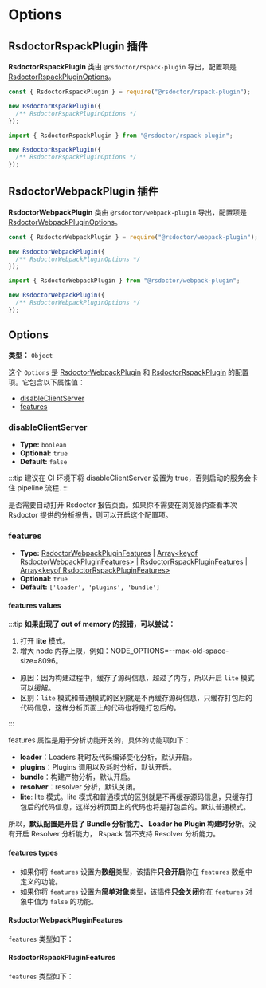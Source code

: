 # Options

## RsdoctorRspackPlugin 插件

**RsdoctorRspackPlugin** 类由 `@rsdoctor/rspack-plugin` 导出，配置项是 [RsdoctorRspackPluginOptions](#options-1)。

<Tabs>

<Tab label="cjs">

```js
const { RsdoctorRspackPlugin } = require("@rsdoctor/rspack-plugin");

new RsdoctorRspackPlugin({
  /** RsdoctorRspackPluginOptions */
});
```

</Tab>

<Tab label="esm">

```ts
import { RsdoctorRspackPlugin } from "@rsdoctor/rspack-plugin";

new RsdoctorRspackPlugin({
  /** RsdoctorRspackPluginOptions */
});
```

</Tab>

</Tabs>


## RsdoctorWebpackPlugin 插件

**RsdoctorWebpackPlugin** 类由 `@rsdoctor/webpack-plugin` 导出，配置项是 [RsdoctorWebpackPluginOptions](#options-1)。


<Tabs>

<Tab label="cjs">

```js
const { RsdoctorWebpackPlugin } = require("@rsdoctor/webpack-plugin");

new RsdoctorWebpackPlugin({
  /** RsdoctorWebpackPluginOptions */
});
```

</Tab>

<Tab label="esm">

```ts
import { RsdoctorWebpackPlugin } from "@rsdoctor/webpack-plugin";

new RsdoctorWebpackPlugin({
  /** RsdoctorWebpackPluginOptions */
});
```

</Tab>

</Tabs>


## Options

**类型：** `Object`

这个 `Options` 是 [RsdoctorWebpackPlugin](#rsdoctorwebpackplugin-%E6%8F%92%E4%BB%B6) 和 [RsdoctorRspackPlugin](#rsdoctorrspackplugin-%E6%8F%92%E4%BB%B6) 的配置项。它包含以下属性值：

- [disableClientServer](#disableclientserver)
- [features](#features)


### disableClientServer

- **Type:** `boolean`
- **Optional:** `true`
- **Default:** `false`

:::tip
建议在 CI 环境下将 disableClientServer 设置为 true，否则启动的服务会卡住 pipeline 流程.
:::

是否需要自动打开 Rsdoctor 报告页面。如果你不需要在浏览器内查看本次 Rsdoctor 提供的分析报告，则可以开启这个配置项。

### features

- **Type:** [RsdoctorWebpackPluginFeatures](#rsdoctorwebpackpluginfeatures) | [Array\<keyof RsdoctorWebpackPluginFeatures\>](#rsdoctorwebpackpluginfeatures) | [RsdoctorRspackPluginFeatures](#rsdoctorrspackpluginfeatures) | [Array\<keyof RsdoctorRspackPluginFeatures\>](#rsdoctorrspackpluginfeatures)
- **Optional:** `true`
- **Default:** `['loader', 'plugins', 'bundle']`


#### features values

:::tip
**如果出现了 out of memory 的报错，可以尝试：**
  1. 打开 **lite** 模式。
  2. 增大 node 内存上限，例如：NODE_OPTIONS=--max-old-space-size=8096。

  - 原因：因为构建过程中，缓存了源码信息，超过了内存，所以开启 `lite` 模式可以缓解。
  - 区别：`lite` 模式和普通模式的区别就是不再缓存源码信息，只缓存打包后的代码信息，这样分析页面上的代码也将是打包后的。

:::

features 属性是用于分析功能开关的，具体的功能项如下：

- **loader**：Loaders 耗时及代码编译变化分析，默认开启。
- **plugins**：Plugins 调用以及耗时分析，默认开启。
- **bundle**：构建产物分析，默认开启。
- **resolver**：resolver 分析，默认关闭。
- **lite**: lite 模式。lite 模式和普通模式的区别就是不再缓存源码信息，只缓存打包后的代码信息，这样分析页面上的代码也将是打包后的。默认普通模式。

所以，**默认配置是开启了 Bundle 分析能力、 Loader he Plugin 构建时分析**。没有开启 Resolver 分析能力， Rspack 暂不支持 Resolver 分析能力。

#### features types

- 如果你将 `features` 设置为**数组**类型，该插件**只会开启**你在 `features` 数组中定义的功能。
- 如果你将 `features` 设置为**简单对象**类型，该插件**只会关闭**你在 `features` 对象中值为 `false` 的功能。


#### RsdoctorWebpackPluginFeatures

`features` 类型如下：


<Features />

#### RsdoctorRspackPluginFeatures

`features` 类型如下：


<FeaturesRspack />